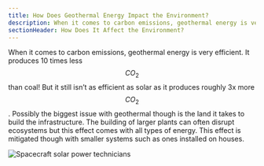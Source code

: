 ```yaml
---
title: How Does Geothermal Energy Impact the Environment?
description: When it comes to carbon emissions, geothermal energy is very efficient
sectionHeader: How Does It Affect the Environment?
---
```


When it comes to carbon emissions, geothermal energy is very efficient.
It produces 10 times less $$CO_{2}$$ than coal!
But it still isn’t as efficient as solar as it produces roughly 3x more $$CO_{2}$$.
Possibly the biggest issue with geothermal though is the land it takes to build the infrastructure.
The building of larger plants can often disrupt ecosystems but this effect comes with all types of energy.
This effect is mitigated though with smaller systems such as ones installed on houses.

<img src="/images/geothermal_enviormental.webp" alt="Spacecraft solar power technicians"/>
